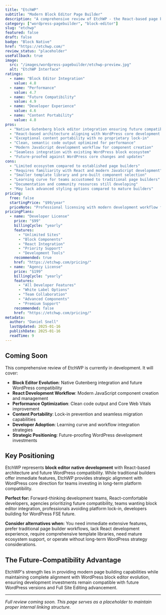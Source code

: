 ```yaml
---
title: "EtchWP"
subtitle: "Modern Block Editor Page Builder"
description: "A comprehensive review of EtchWP - the React-based page builder designed for the modern WordPress block editor, offering performance optimization and Gutenberg-native workflows for future-focused development."
category: ["wordpress-pagebuilder", "block-editor"]
slug: "etchwp"
featured: false
draft: false
badge: "Block Native"
href: "https://etchwp.com/"
review_status: "placeholder"
useFallback: true
image:
  src: "/images/wordpress-pagebuilder/etchwp-preview.jpg"
  alt: "EtchWP Interface"
ratings:
  - name: "Block Editor Integration"
    value: 4.8
  - name: "Performance"
    value: 4.7
  - name: "Future Compatibility"
    value: 4.9
  - name: "Developer Experience"
    value: 4.6
  - name: "Content Portability"
    value: 4.8
pros:
  - "Native Gutenberg block editor integration ensuring future compatibility"
  - "React-based architecture aligning with WordPress core development direction"
  - "Exceptional content portability with no proprietary lock-in"
  - "Clean, semantic code output optimized for performance"
  - "Modern JavaScript development workflow for component creation"
  - "Seamless integration with existing WordPress block ecosystem"
  - "Future-proofed against WordPress core changes and updates"
cons:
  - "Limited ecosystem compared to established page builders"
  - "Requires familiarity with React and modern JavaScript development"
  - "Smaller template library and pre-built component selection"
  - "Learning curve for teams accustomed to traditional page builders"
  - "Documentation and community resources still developing"
  - "May lack advanced styling options compared to mature builders"
pricing:
  free: false
  startingPrice: "$99/year"
  priceNote: "Professional licensing with modern development workflow focus"
pricingPlans:
  - name: "Developer License"
    price: "$99"
    billingCycle: "yearly"
    features:
      - "Unlimited Sites"
      - "Block Components"
      - "React Integration"
      - "Priority Support"
      - "Development Tools"
    recommended: true
    href: "https://etchwp.com/pricing/"
  - name: "Agency License"
    price: "$199"
    billingCycle: "yearly"
    features:
      - "All Developer Features"
      - "White Label Options"
      - "Team Collaboration"
      - "Advanced Components"
      - "Premium Support"
    recommended: false
    href: "https://etchwp.com/pricing/"
metadata:
  author: "Daniel Snell"
  lastUpdated: 2025-01-16
  publishDate: 2025-01-16
  readTime: 9
---
```


## Coming Soon

This comprehensive review of EtchWP is currently in development. It will cover:

- **Block Editor Evolution**: Native Gutenberg integration and future WordPress compatibility
- **React Development Workflow**: Modern JavaScript component creation and management
- **Performance Optimization**: Clean code output and Core Web Vitals improvement
- **Content Portability**: Lock-in prevention and seamless migration capabilities
- **Developer Adoption**: Learning curve and workflow integration strategies
- **Strategic Positioning**: Future-proofing WordPress development investments

## Key Positioning

EtchWP represents **block editor native development** with React-based architecture and future WordPress compatibility. While traditional builders offer immediate features, EtchWP provides strategic alignment with WordPress core direction for teams investing in long-term platform compatibility.

**Perfect for:** Forward-thinking development teams, React-comfortable developers, agencies prioritizing future compatibility, teams wanting block editor integration, professionals avoiding platform lock-in, developers building for WordPress FSE future.

**Consider alternatives when:** You need immediate extensive features, prefer traditional page builder workflows, lack React development experience, require comprehensive template libraries, need mature ecosystem support, or operate without long-term WordPress strategy considerations.

## The Future-Compatibility Advantage

EtchWP's strength lies in providing modern page building capabilities while maintaining complete alignment with WordPress block editor evolution, ensuring development investments remain compatible with future WordPress versions and Full Site Editing advancement.

---

*Full review coming soon. This page serves as a placeholder to maintain proper internal linking structure.*